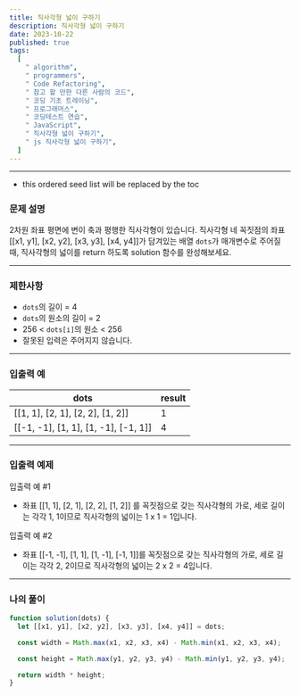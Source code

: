 ```yaml
---
title: 직사각형 넓이 구하기
description: 직사각형 넓이 구하기
date: 2023-10-22
published: true
tags:
  [
    " algorithm",
    " programmers",
    " Code Refactoring",
    " 참고 할 만한 다른 사람의 코드",
    " 코딩 기초 트레이닝",
    " 프로그래머스",
    " 코딩테스트 연습",
    " JavaScript",
    " 직사각형 넓이 구하기",
    " js 직사각형 넓이 구하기",
  ]
---
```


---

- this ordered seed list will be replaced by the toc

### 문제 설명

2차원 좌표 평면에 변이 축과 평행한 직사각형이 있습니다. 직사각형 네 꼭짓점의 좌표 [[x1, y1], [x2, y2], [x3, y3], [x4, y4]]가 담겨있는 배열 `dots`가 매개변수로 주어질 때, 직사각형의 넓이를 return 하도록 solution 함수를 완성해보세요.

---

### 제한사항

- `dots`의 길이 = 4
- `dots`의 원소의 길이 = 2
- 256 < `dots[i]`의 원소 < 256
- 잘못된 입력은 주어지지 않습니다.

---

### 입출력 예

| dots                                 | result |
| ------------------------------------ | ------ |
| [[1, 1], [2, 1], [2, 2], [1, 2]]     | 1      |
| [[-1, -1], [1, 1], [1, -1], [-1, 1]] | 4      |

---

### 입출력 예제

입출력 예 #1

- 좌표 [[1, 1], [2, 1], [2, 2], [1, 2]] 를 꼭짓점으로 갖는 직사각형의 가로, 세로 길이는 각각 1, 1이므로 직사각형의 넓이는 1 x 1 = 1입니다.

입출력 예 #2

- 좌표 [[-1, -1], [1, 1], [1, -1], [-1, 1]]를 꼭짓점으로 갖는 직사각형의 가로, 세로 길이는 각각 2, 2이므로 직사각형의 넓이는 2 x 2 = 4입니다.

---

### 나의 풀이

```jsx
function solution(dots) {
  let [[x1, y1], [x2, y2], [x3, y3], [x4, y4]] = dots;

  const width = Math.max(x1, x2, x3, x4) - Math.min(x1, x2, x3, x4);

  const height = Math.max(y1, y2, y3, y4) - Math.min(y1, y2, y3, y4);

  return width * height;
}
```
